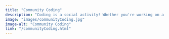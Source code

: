 ```yaml
---
title: "Community Coding"
description: "Coding is a social activity! Whether you're working on a data analysis project, exploring R or Python, or need a collaborative space to focus, this is the place for you. Bring your questions, challenges, and curiosity. Faculty and WDH staff are available to guide you through data science topics like data collection and analysis. Join a supportive environment where students, staff, and faculty can code, learn, and work together!"
image: "images/communityCoding.jpg"
image-alt: "Community Coding"
link: "/communityCoding.html"
---
```

